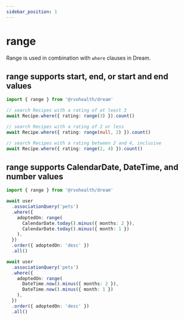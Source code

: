 ```yaml
---
sidebar_position: 1
---
```



# range

Range is used in combination with `where` clauses in Dream.

## range supports start, end, or start and end values

```ts
import { range } from '@rvohealth/dream'

// search Recipes with a rating of at least 3
await Recipe.where({ rating: range(3) }).count()

// search Recipes with a rating of 2 or less
await Recipe.where({ rating: range(null, 2) }).count()

// search Recipes with a rating between 2 and 4, inclusive
await Recipe.where({ rating: range(2, 4) }).count()
```

## range supports CalendarDate, DateTime, and number values

```ts
import { range } from '@rvohealth/dream'

await user
  .associationQuery('pets')
  .where({
    adoptedOn: range(
      CalendarDate.today().minus({ months: 2 }),
      CalendarDate.today().minus({ month: 1 })
    ),
  })
  .order({ adoptedOn: 'desc' })
  .all()

await user
  .associationQuery('pets')
  .where({
    adoptedOn: range(
      DateTime.now().minus({ months: 2 }),
      DateTime.now().minus({ month: 1 })
    ),
  })
  .order({ adoptedOn: 'desc' })
  .all()
```
